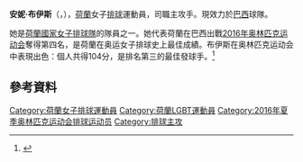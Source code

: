 {{Infobox 排球選手
| name           = 安妮·布伊斯
| image          = 20130908 Volleyball EM 2013 by Olaf Kosinsky-0516.jpg
| image_size     = 
| caption        = 
| fullname       = Anne Buijs
| nickname       = 
| nationality    = {{NED}}
| birth_date     = {{birth date and age|1991|12|2|mf=y}}<ref name="FIVB">{{cite web|url=http://rio2016.fivb.com/en/volleyball/women/teams/ned-netherlands/players/anne-buijs?id=53645|title=Players - ANNE BUIJS|publisher=2016年夏季奥林匹克运动会官網|accessdate=2016-08-26|archive-date=2020-11-12|archive-url=https://web.archive.org/web/20201112195836/http://rio2016.fivb.com/en/volleyball/women/teams/ned-netherlands/players/anne-buijs?id=53645|dead-url=no}}</ref>                 
| birth_place    = {{NED}}Oostzaan
| death_date     = 
| death_place    = 
| hometown       = 
| height         = {{height|m=1.91}}
| weight         = {{convert|75|kg|lb}}
| spike          = {{convert|317|cm}}
| block          = {{convert|299|cm}}
| college        = 
| position       = 主攻手
| currentclub    = {{flagicon|BRA}} {{link-en|烏蘭貝迪亞海灘女排俱樂部|Praia Clube (women's volleyball)}}
| currentnumber  =  11（俱樂部），11（國家隊）
| years          = {{ubl | 2011－2013 | 2013－2014 | 2014－2015 | 2015－2016 | 2016－2017 | 2017－2018 | 2018－2019 | 2019－2020 | 2020－2021 }}
| teams          = {{ubl | {{flagicon|GER}} {{link-en|SSC什未林女排俱樂部|Lokomotiv Baku}} | {{flagicon|ITA}} {{link-en|布斯托阿西齊奧女排俱樂部|Futura Volley Busto Arsizio}} |{{flagicon|AZE}} {{link-en|火車頭女排俱樂部|Lokomotiv Baku}} | {{flagicon|Turkey}} [[瓦基弗银行女排俱乐部|瓦基弗银行女排俱乐部]] | {{flagicon|BRA}} {{link-en|舒耐女排俱樂部|Rio de Janeiro Vôlei Clube}} | {{flagicon|Turkey}} {{link-en|尼呂費爾女排俱樂部|Nilüfer Belediyespor (women's volleyball)}} | {{flagicon|ITA}} [[蒙扎女排俱乐部|蒙扎女排俱乐部]]| {{flagicon|Turkey}} {{link-en|土耳其航空女排俱樂部|Nilüfer Belediyespor (women's volleyball)}} |  {{flagicon|BRA}} {{link-en|烏蘭貝迪亞海灘女排俱樂部|Praia Clube (women's volleyball)}}}}
| nationalyears  = 2008–
| nationalteam   = {{Flagicon|NED}} [[荷蘭國家女子排球隊|荷蘭國家女子排球隊]]
| medaltemplates =
}}

'''安妮·布伊斯'''（{{lang-en|Anne Buijs}}，{{bd|1991年|2月12日|catIdx=B}}），[[荷蘭|荷蘭]]女子[[排球|排球]]運動員，司職主攻手。現效力於[[巴西|巴西]]球隊{{link-en|烏蘭貝迪亞海灘女排俱樂部|Praia Clube (women's volleyball)}}。

她是[[荷蘭國家女子排球隊|荷蘭國家女子排球隊]]的隊員之一。她代表荷蘭在巴西出戰[[2016年夏季奧林匹克運動會女子排球比賽|2016年奥林匹克运动会]]奪得第四名，是荷蘭在奥运女子排球史上最佳成績。布伊斯在奥林匹克运动会中表現出色：個人共得104分，是排名第三的最佳發球手。<ref>{{cite web|url=http://www.fivb.org/vis_web/volley/WOG2016/WOG2016_p5-Best_players.pdf|title=Player Ranking by Skill|accessdate=2014-10-12|date=2016-08-22|author=FIVB|archive-date=2016-08-19|archive-url=https://web.archive.org/web/20160819231230/http://www.fivb.org/vis_web/volley/WOG2016/WOG2016_p5-Best_players.pdf|dead-url=no}}</ref>

==參考資料==
{{Reflist}}

{{DEFAULTSORT: Buijs, Anne}}
[[Category:荷蘭女子排球運動員|Category:荷蘭女子排球運動員]]
[[Category:荷蘭LGBT運動員|Category:荷蘭LGBT運動員]]
[[Category:2016年夏季奥林匹克运动会排球运动员|Category:2016年夏季奥林匹克运动会排球运动员]]
[[Category:排球主攻|Category:排球主攻]]